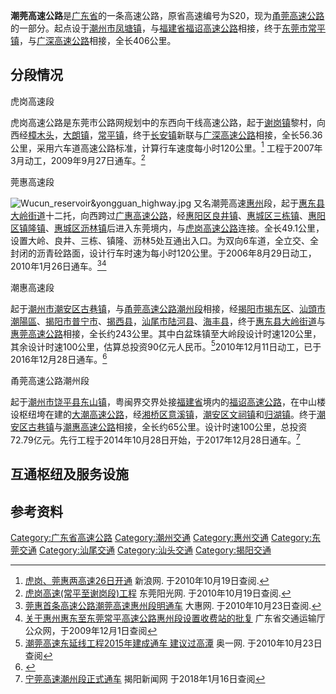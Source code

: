 {{中国高速公路信息框
| 编号 = G1523
| 名称 = 甬莞高速公路（粤闽界－大有园）
| 路线简称 = 潮莞
| 最近通車日期 = 2017年12月28日
| 规划总里程 = 406
| 起点 = [[潮州市|潮州市]][[凤塘镇|凤塘镇]]
| 终点 = [[东莞市|东莞市]][[常平镇|常平镇]]
}}
'''潮莞高速公路'''是[[广东省|广东省]]的一条高速公路，原省高速编号为S20，现为[[甬莞高速公路|甬莞高速公路]]的一部分。起点设于[[潮州市|潮州市]][[凤塘镇|凤塘镇]]，与[[福建省|福建省]][[福诏高速公路|福诏高速公路]]相接，终于[[东莞市|东莞市]][[常平镇|常平镇]]，与[[广深高速公路|广深高速公路]]相接，全长406公里。

== 分段情况 ==
;虎岗高速段
{{main|虎岗高速公路}}
虎岗高速公路是东莞市公路网规划中的东西向干线高速公路，起于[[谢岗镇|谢岗镇]]黎村，向西经[[樟木头|樟木头]]，[[大朗镇|大朗镇]]，[[常平镇|常平镇]]，终于[[长安镇_(东莞市)|长安镇]]新联与[[广深高速公路|广深高速公路]]相接，全长56.36公里，采用六车道高速公路标准，计算行车速度每小时120公里。<ref>[http://gd.news.sina.com.cn/news/2010/01/21/794151.html 虎岗、莞惠两高速26日开通] {{Wayback|url=http://gd.news.sina.com.cn/news/2010/01/21/794151.html |date=20160304195236 }} 新浪网. 于2010年10月19日查阅.</ref> 工程于2007年3月动工，2009年9月27日通车。<ref>[http://www.sun0769.com/subject/2009/28projects/3/t20090927_551316.shtml 虎岗高速(常平至谢岗段)工程] {{Wayback|url=http://www.sun0769.com/subject/2009/28projects/3/t20090927_551316.shtml |date=20160304113936 }} 东莞阳光网. 于2010年10月19日查阅.</ref>
;莞惠高速段
[[File:Wucun_reservoir&yongguan_highway.jpg|thumb]]
又名潮莞高速[[惠州|惠州]]段，起于[[惠东县|惠东县]][[大岭街道|大岭街道]]十二托，向西跨过[[广惠高速公路|广惠高速公路]]，经[[惠阳区|惠阳区]][[良井镇|良井镇]]、[[惠城区|惠城区]][[三栋镇|三栋镇]]、[[惠阳区|惠阳区]][[镇隆镇|镇隆镇]]、[[惠城区|惠城区]][[沥林镇|沥林镇]]后进入东莞境内，与[[虎岗高速公路|虎岗高速公路]]连接。全长49.1公里，设置大岭、良井、三栋、镇隆、沥林5处互通出入口。为双向6车道，全立交、全封闭的沥青砼路面，设计行车时速为每小时120公里。于2006年8月29日动工，2010年1月26日通车。<ref>[http://www.a0752.com/news/2010/0125/18175.shtml 莞惠首条高速公路潮莞高速惠州段明通车]{{dead link|date=2018年3月 |bot=InternetArchiveBot |fix-attempted=yes }} 大惠网. 于2010年10月23日查阅.</ref><ref>[http://www.gdcd.gov.cn/xzxkgg/20091130184241234_1.shtml 关于惠州惠东至东莞常平高速公路惠州段设置收费站的批复] {{Wayback|url=http://www.gdcd.gov.cn/xzxkgg/20091130184241234_1.shtml |date=20140301215250 }} 广东省交通运输厅公众网，于2009年12月1日查阅</ref>
;潮惠高速段
起于[[潮州市|潮州市]][[潮安区|潮安区]][[古巷镇|古巷镇]]，与[[甬莞高速公路潮州段|甬莞高速公路潮州段]]相接，经[[揭阳市|揭阳市]][[揭东区|揭东区]]、[[汕頭市|汕頭市]][[潮陽區|潮陽區]]、[[揭阳市|揭阳市]][[普宁市|普宁市]]、[[揭西县|揭西县]]，[[汕尾市|汕尾市]][[陆河县|陆河县]]、[[海丰县|海丰县]]，终于[[惠东县|惠东县]][[大岭街道|大岭街道]]与[[惠莞高速公路|惠莞高速公路]]相接，全长约243公里。其中白盆珠镇至大岭段设计时速120公里，其余设计时速100公里，估算总投资90亿元人民币。<ref>[http://www.oeeee.com/a/20100809/918570.html 潮莞高速东延线工程2015年建成通车 建议过高潭] {{Wayback|url=http://www.oeeee.com/a/20100809/918570.html |date=20160304065001 }} 奥一网. 于2010年10月23日查阅</ref>2010年12月11日动工，已于2016年12月28日通车。<ref>{{Cite web |url=http://gd.qq.com/a/20161208/005244.htm |title=潮惠高速全线年底通车 潮州到惠州将节省1小时 |access-date=2016-12-13 |archive-url=https://web.archive.org/web/20161221211225/http://gd.qq.com/a/20161208/005244.htm |archive-date=2016-12-21 |dead-url=no }}</ref>
;甬莞高速公路潮州段
起于[[潮州市|潮州市]][[饶平县|饶平县]][[东山镇_(饶平县)|东山镇]]，粤闽界交界处接[[福建省|福建省]]境内的[[福诏高速公路|福诏高速公路]]，在中山楼设枢纽垮在建的[[大潮高速公路|大潮高速公路]]，经[[湘桥区|湘桥区]][[意溪镇|意溪镇]]，[[潮安区|潮安区]][[文祠镇|文祠镇]]和[[归湖镇|归湖镇]]。终于[[潮安区|潮安区]][[古巷镇|古巷镇]]与[[潮惠高速公路|潮惠高速公路]]相接，全长约65公里。设计时速100公里，总投资72.79亿元。先行工程于2014年10月28日开始，于2017年12月28日通车。<ref>[http://www.jynews.net/contents/4/2017/12/29/3292.html 宁莞高速潮州段正式通车] {{Wayback|url=http://www.jynews.net/contents/4/2017/12/29/3292.html |date=20180116135643 }}揭阳新闻网 于2018年1月16日查阅</ref>

==互通枢纽及服务设施==
{{Start expwy exit box|place=1}}
{{Expwy exit item|type=B|name=闽粤界|dist start=1078|place=闽粤界|highway connection={{China Expwy Name|G1523|[[福诏高速公路|福诏高速]]}}|place rows=1}}
{{Expwy exit item|type=T|name=饶平主线|dist start=1078|state=D|place=[[潮州市|潮州市]]<br/>[[饶平县|饶平县]]|place rows=5|comment=已拆除}}
{{Expwy exit item|type=E|name=东山|dist start=1081|road connection={{中国县道名|079}}|comment=港澳入境车辆必须驶出<ref>{{Cite web|title=广东省公安厅关于港澳入境车辆通行管理措施的通告|url=https://www.sohu.com/a/411862236_120053505|accessdate=2020-12-14|date=2020-08-06|archive-date=2021-09-29|archive-url=https://web.archive.org/web/20210929012832/https://www.sohu.com/a/411862236_120053505|dead-url=no}}</ref>}}
{{Expwy exit item|type=E|name=浮山|dist start=1089|road connection={{中国省道名|222|P=广东}}}}
{{Expwy exit item|type=H|name=中山楼|dist start=1093|highway connection={{China Expwy Name|S11|P=Guangdong}}}}
{{Expwy exit item|type=S|name=樟溪|dist start=1104}}
{{Expwy exit item|type=H|name=芦庄|state=U|dist start=1109|place=[[潮州市|潮州市]]<br/>[[湘桥区|湘桥区]]|place rows=2|highway connection={{China Expwy Name|S9911|P=Guangdong}}}}
{{Expwy exit item|type=E|name=意溪|dist start=1115|road connection={{中国县道名|074|北桥路}}}}
{{Expwy exit item|type=E|name=文祠|dist start=1137|place=[[潮州市|潮州市]]<br/>[[潮安区|潮安区]]|place rows=5|road connection={{中国县道名|072}}}}
{{Expwy exit item|type=E|name=归湖|dist start=1146|road connection={{中国县道名|072}}}}
{{Expwy exit item|type=P|name=古巷|dist start=1150}}
{{Expwy exit item|type=E|name=潮州西古巷|dist start=1155|road connection=外环北路}}
{{Expwy exit item|type=E|name=潮州南凤塘|dist start=1163|road connection=新风路（{{中国国道名|539}}）}}
{{Expwy exit item|type=H|name=埔上|dist start=1167|place=[[揭阳市|揭阳市]]<br/>[[榕城区|榕城区]]|place rows=3|road connection={{China Expwy Name|G78}}}}
{{Expwy exit item|type=E|name=机场东|dist start=1171|comment=限宁波方向入，东莞方向出<br/>[[File:Aiga_departingflights_inv.svg|20px]][[揭阳潮汕机场|揭阳潮汕机场]]}}
{{Expwy exit item|type=E|name=机场西|dist start=1176|road connection=758乡道|comment=限宁波方向出，东莞方向入<br/>[[File:Aiga_departingflights_inv.svg|20px]][[揭阳潮汕机场|揭阳潮汕机场]]}}
{{Expwy exit item|type=H|name=金灶北|dist start=1185|place=[[汕头市|汕头市]]<br/>[[潮阳区|潮阳区]]|place rows=3|highway connection={{China Expwy Name|S8511|P=Guangdong}}}}
{{Expwy exit item|type=E|name=金灶|dist start=1188|road connection={{中国省道名|234|P=广东}}}}
{{Expwy exit item|type=S|name=金灶|dist start=1192}}
{{Expwy exit item|type=EH|name=湖心|alias=仙桥|dist start=1197|place=[[揭阳市|揭阳市]]<br/>[[榕城区|榕城区]]|place rows=1|highway connection={{China Expwy Name|S13|P=Guangdong}}|road connection=揭阳大道南}}
{{Expwy exit item|type=E|name=广太|dist start=1205|place=[[揭阳市|揭阳市]]<br/>[[普宁市|普宁市]]|place rows=2|road connection={{中国省道名|236|P=广东}}}}
{{Expwy exit item|type=H|name=揭阳西|dist start=1212|highway connection={{China Expwy Name|S17|P=Guangdong}}}}
{{Expwy exit item|type=E|name=凤江|dist start=1223|place=[[揭阳市|揭阳市]]<br/>[[揭西县|揭西县]]|place rows=6|road connection=572乡道}}
{{Expwy exit item|type=E|name=灰寨|dist start=1230|road connection={{中国省道名|237|P=广东}}}}
{{Expwy exit item|type=H|name=杨林|dist start=1237|highway connection={{China Expwy Name|S14|P=Guangdong}}}}
{{Expwy exit item|type=E|name=大溪|dist start=1239|road connection=S100县道}}
{{Expwy exit item|type=S|name=坪上|dist start=1242}}
{{Expwy exit item|type=E|name=河婆|dist start=1250|road connection=河江大道（{{中国国道名|238}}）<br/>兴业大道}}
{{Expwy exit item|type=H|name=章塘|state=C|dist start=1267/129|place=[[汕尾市|汕尾市]]<br/>[[陆河县|陆河县]]|place rows=5|highway connection={{China Expwy Name|S19|P=Guangdong}}|comment=与{{China Expwy Name|S19|P=Guangdong}}共线段起点}}
{{Expwy exit item|type=E|name=陆河东|state=C|dist start=1270(132)|road connection={{中国国道名|235}}}}
{{Expwy exit item|type=E|name=陆河南|state=C|dist start=1280(142)|road connection={{中国国道名|235}}}}
{{Expwy exit item|type=E|name=新田|state=C|dist start=1290(152)|road connection={{中国国道名|235}}}}
{{Expwy exit item|type=S|name=陆河|state=C|dist start=1294(156)}}
{{Expwy exit item|type=E|name=陆丰北|state=C|dist start=1301(163)|place=[[汕尾市|汕尾市]]<br/>[[陆丰市|陆丰市]]|place rows=1}}
{{Expwy exit item|type=H|name=塘尾|state=C|dist start=1307/169|place=[[汕尾市|汕尾市]]<br/>[[海丰县|海丰县]]|place rows=5|highway connection={{China Expwy Name|S19|P=Guangdong}}|comment=与{{China Expwy Name|S19|P=Guangdong}}共线段终点}}
{{Expwy exit item|type=E|name=海丰|dist start=1320|road connection=海紫路（{{中国国道名|236}}）}}
{{Expwy exit item|type=E|name=海丰西|dist start=1338|road connection=353乡道}}
{{Expwy exit item|type=S|name=莲花山|dist start=1349}}
{{Expwy exit item|type=E|name=赤石|state=U|dist start=1350|road connection=望鹏大道}}
{{Expwy exit item|type=E|name=白盆珠|dist start=1365|place=[[惠州市|惠州市]]<br/>[[惠东县|惠东县]]|place rows=6|road connection={{中国省道名|243|P=广东}}<br/>{{中国省道名|356|P=广东}}}}
{{Expwy exit item|type=E|name=多祝|dist start=1376|road connection={{中国省道名|356|P=广东}}}}
{{Expwy exit item|type=S|name=多祝|dist start=1379}}
{{Expwy exit item|type=E|name=谭公|dist start=1383|road connection={{中国省道名|356|P=广东}}}}
{{Expwy exit item|type=E|name=惠东北|dist start=1400|road connection=环城北路（{{中国国道名|324}}）}}
{{Expwy exit item|type=H|name=大岭|dist start=1404|highway connection={{China Expwy Name|S21|P=Guangdong}}}}
{{Expwy exit item|type=P|name=良井|dist start=1410|place=[[惠州市|惠州市]]<br/>[[惠阳区|惠阳区]]|place rows=2}}
{{Expwy exit item|type=E|name=良井|dist start=1413|road connection={{中国省道名|357|P=广东}}}}
{{Expwy exit item|type=H|name=数码园|dist start=1422|place=[[惠州市|惠州市]]<br/>[[惠城区|惠城区]]|place rows=2|highway connection={{China Expwy Name|S23|P=Guangdong}}}}
{{Expwy exit item|type=E|name=惠州南|alias=三栋|dist start=1425|road connection=[[叶挺大道|叶挺大道]]（{{中国省道名|254|P=广东}}）}}
{{Expwy exit item|type=H|name=镇隆|dist start=1439|place=[[惠州市|惠州市]]<br/>[[惠阳区|惠阳区]]|place rows=1|highway connection={{China Expwy Name|G25}}}}
{{Expwy exit item|type=E|name=沥林|dist start=1445|place=[[惠州市|惠州市]]<br/>[[惠城区|惠城区]]|place rows=3|road connection={{中国县道名|204}}}}
{{Expwy exit item|type=S|name=沥林|dist start=1447}}
{{Expwy exit item|type=H|name=沥林西|dist start=1450|highway connection={{China Expwy Name|G0422}}}}
{{Expwy exit item|type=E|name=谢岗|dist start=1456|place=[[东莞市|东莞市]]|place rows=8|road connection={{中国省道名|357|P=广东}}}}
{{Expwy exit item|type=E|name=樟木头|dist start=1462|road connection=莞樟东路（{{中国省道名|357|P=广东}}）}}
{{Expwy exit item|type=E|name=常平|dist start=1465|alias=东深路|road connection=[[东深公路|东深路]]（{{中国国道名|220}}）}}
{{Expwy exit item|type=H|name=九江水|dist start=1468|highway connection={{China Expwy Name|S29|P=Guangdong}}}}
{{Expwy exit item|type=E|name=东莞东|dist start=1470|road connection=东站路<br/>环常南路}}
{{Expwy exit item|type=E|name=常平|dist start=1474|road connection=新城大道}}
{{Expwy exit item|type=E|name=莞樟路|dist start=1478|road connection=大源路<br/>金边路}}
{{Expwy exit item|type=H|name=大有园|dist start=1484|highway connection={{China Expwy Name|G94}}<br/>{{China Expwy Name|G9411}}}}
{{End expwy exit box|place=1}}

==参考资料==
{{Reflist}}

{{广东省高速公路|Nocat}}
{{惠州公路网}}

[[Category:广东省高速公路|Category:广东省高速公路]]
[[Category:潮州交通|Category:潮州交通]]
[[Category:惠州交通|Category:惠州交通]]
[[Category:东莞交通|Category:东莞交通]]
[[Category:汕尾交通|Category:汕尾交通]]
[[Category:汕头交通|Category:汕头交通]]
[[Category:揭阳交通|Category:揭阳交通]]